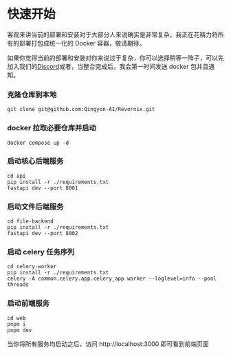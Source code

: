 
# 快速开始

客观来讲当前的部署和安装对于大部分人来说确实是非常复杂，我正在花精力将所有的部署打包成统一化的 Docker 容器，敬请期待。

如果你觉得当前的部署和安装对你来说过于复杂，你可以选择稍等一阵子，可以先加入我们的[Discord](https://discord.gg/3XZfz84aPN)或者<WeComCode />，当整合完成后，我会第一时间发送 docker 包并且通知。

<Steps>

### 克隆仓库到本地

```shell
git clone git@github.com:Qingyon-AI/Revornix.git
```

### docker 拉取必要仓库并启动

```shell
docker compose up -d
```

### 启动核心后端服务

```shell
cd api
pip install -r ./requirements.txt
fastapi dev --port 8001
```

### 启动文件后端服务

```shell
cd file-backend
pip install -r ./requirements.txt
fastapi dev --port 8002
```

### 启动 celery 任务序列

```shell
cd celery-worker
pip install -r ./requirements.txt
celery -A common.celery.app.celery_app worker --loglevel=info --pool threads
```

### 启动前端服务

```shell
cd web
pnpm i
pnpm dev
```

</Steps>

当你将所有服务均启动之后，访问 http://localhost:3000 即可看到前端页面

